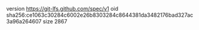 version https://git-lfs.github.com/spec/v1
oid sha256:ce1063c30284c6002e26b8303284c8644381da3482176bad327ac3a96a264607
size 2867
